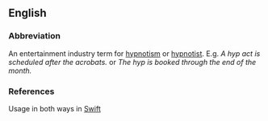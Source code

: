 ==English==

===Abbreviation===
An entertainment industry term for [[hypnotism]] or [[hypnotist]].  E.g. ''A hyp act is scheduled after the acrobats.'' or ''The hyp is booked through the end of the month.''

===References===
Usage in both ways in [http://www.randi.org/jr/013004andr.html Swift]